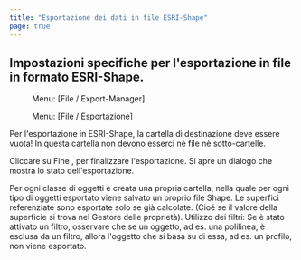 ```yaml
---
title: "Esportazione dei dati in file ESRI-Shape"
page: true
---
```

## Impostazioni specifiche per l&#39;esportazione in file in formato ESRI-Shape. 
<GeoMapper> <Menu> Menu: [File / Export-Manager] </Menu> </GeoMapper>
<GeoDesigner> <Menu> Menu: [File / Esportazione] </Menu> </GeoDesigner>

<Warning>
Per l&#39;esportazione in ESRI-Shape, la cartella di destinazione deve essere vuota! In questa cartella non devono esserci n&#232; file n&#232; sotto-cartelle.
</Warning>


Cliccare su  <Border>Fine</Border> , per finalizzare l&#39;esportazione. Si apre un dialogo che mostra lo stato dell&#39;esportazione.

<Success>
Per ogni classe di oggetti &#232; creata una propria cartella, nella quale per ogni tipo di oggetti esportato viene salvato un proprio file Shape.
</Success>


<Warning>
Le superfici referenziate sono esportate solo se gi&#224; calcolate. (Cio&#233; se il valore della superficie si trova nel Gestore delle propriet&#224;).
</Warning>

<Warning>
 <Bold> Utilizzo dei filtri: </Bold>  Se &#232; stato attivato un filtro, osservare che se un oggetto, ad es. una polilinea, &#232; esclusa da un filtro, allora l&#39;oggetto che si basa su di essa, ad es. un profilo, non viene esportato.
</Warning>
